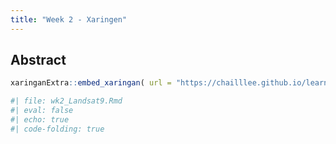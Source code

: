 ```yaml
---
title: "Week 2 - Xaringen"
---
```


## Abstract

```r
xaringanExtra::embed_xaringan( url = "https://chailllee.github.io/learning-diary/wk2_Landsat9.html#1", ratio = "16:9")
```

```r
#| file: wk2_Landsat9.Rmd 
#| eval: false 
#| echo: true 
#| code-folding: true 
```
